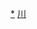 <div style="position: relative" class="center">
{{Image label begin|image=Administrative Division Chengdu 2.png|width={{{1|630}}}|link=}} 
{{Image label|x=1230|y=1070|scale={{{1|630}}}/2100|text=[[锦江区|<span style="color: black;">'''①'''</span>]]}}
{{Image label|x=1080|y=970|scale={{{1|630}}}/2100|text=[[青羊区|<span style="color: black;">'''②'''</span>]]}}
{{Image label|x=1150|y=930|scale={{{1|630}}}/2100|text=[[金牛区|<span style="color: black;">'''③'''</span>]]}}
{{Image label|x=1130|y=1050|scale={{{1|630}}}/2100|text=[[武侯区|<span style="color: black;">'''④'''</span>]]}}
{{Image label|x=1250|y=950|scale={{{1|630}}}/2100|text=[[成华区|<span style="color: black;">'''⑤'''</span>]]}}
{{Image label|x=1350|y=1080|scale={{{1|630}}}/2100|text=[[龙泉驿区|<span style="color: black;">'''龙泉驿区'''</span>]]}}
{{Image label|x=1420|y=740|scale={{{1|630}}}/2100|text=[[青白江区|<span style="color: black;">'''青'''</span>]]}}
{{Image label|x=1460|y=800|scale={{{1|630}}}/2100|text=[[青白江区|<span style="color: black;">'''白'''</span>]]}}
{{Image label|x=1500|y=860|scale={{{1|630}}}/2100|text=[[青白江区|<span style="color: black;">'''江'''</span>]]}}
{{Image label|x=1540|y=920|scale={{{1|630}}}/2100|text=[[青白江区|<span style="color: black;">'''区'''</span>]]}}
{{Image label|x=1200|y=790|scale={{{1|630}}}/2100|text=[[新都区|<span style="color: black;">'''新都区'''</span>]]}}
{{Image label|x=860|y=920|scale={{{1|630}}}/2100|text=[[温江区|<span style="color: black;">'''温江区'''</span>]]}}
{{Image label|x=1740|y=910|scale={{{1|630}}}/2100|text=[[金堂县|<span style="color: black;">'''金堂县'''</span>]]}}
{{Image label|x=1120|y=1280|scale={{{1|630}}}/2100|text=[[双流区|<span style="color: black;">'''双流区'''</span>]]}}
{{Image label|x=920|y=780|scale={{{1|630}}}/2100|text=[[郫都区|<span style="color: black;">'''郫都区'''</span>]]}}
{{Image label|x=410|y=1060|scale={{{1|630}}}/2100|text=[[大邑县|<span style="color: black;">'''大邑县'''</span>]]}}
{{Image label|x=520|y=1540|scale={{{1|630}}}/2100|text=[[蒲江县|<span style="color: black;">'''蒲江县'''</span>]]}}
{{Image label|x=870|y=1300|scale={{{1|630}}}/2100|text=[[新津区|<span style="color: black;">'''新津区'''</span>]]}}
{{Image label|x=700|y=450|scale={{{1|630}}}/2100|text={{vtext|[[都江堰市|<span style="color: black;">'''都江堰市'''</span>]]}}}}
{{Image label|x=920|y=390|scale={{{1|630}}}/2100|text=[[彭州市|<span style="color: black;">'''彭州市'''</span>]]}}
{{Image label|x=390|y=1330|scale={{{1|630}}}/2100|text=[[邛崃市|<span style="color: black;">'''邛崃市'''</span>]]}}
{{Image label|x=580|y=870|scale={{{1|630}}}/2100|text=[[崇州市|<span style="color: black;">'''崇'''</span>]]}}
{{Image label|x=640|y=920|scale={{{1|630}}}/2100|text=[[崇州市|<span style="color: black;">'''州'''</span>]]}}
{{Image label|x=700|y=970|scale={{{1|630}}}/2100|text=[[崇州市|<span style="color: black;">'''市'''</span>]]}}
{{Image label|x=1650|y=1340|scale={{{1|630}}}/2100|text=[[简阳市|<span style="color: black;">'''简阳市'''</span>]]}}
{{Image label|x=1500|y=100|scale={{{1|630}}}/2100|text=[[锦江区|<span style="color: black;">'''① 锦江区'''</span>]]}}
{{Image label|x=1500|y=160|scale={{{1|630}}}/2100|text=[[青羊区|<span style="color: black;">'''② 青羊区'''</span>]]}}
{{Image label|x=1500|y=220|scale={{{1|630}}}/2100|text=[[金牛区|<span style="color: black;">'''③ 金牛区'''</span>]]}}
{{Image label|x=1500|y=280|scale={{{1|630}}}/2100|text=[[武侯区|<span style="color: black;">'''④ 武侯区'''</span>]]}}
{{Image label|x=1500|y=340|scale={{{1|630}}}/2100|text=[[成华区|<span style="color: black;">'''⑤ 成华区'''</span>]]}}
</div>
<noinclude>
[[Category:成都行政区划|*]]
[[Category:中华人民共和国地级行政区划图|川]]
</noinclude>